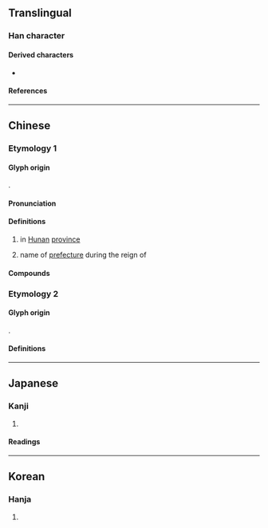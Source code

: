 {{also|源}}
{{character info/new}}
==Translingual==

===Han character===
{{Han char|rn=85|rad=水|as=04|sn=7|four=31111|canj=EMMU|ids=⿰氵元}}

====Derived characters====
* {{l|mul|[[𩂷]], [[𤂕]]}}

====References====
{{Han ref|kx=0610.020|dkj=17186|dj=1002.120|hdz=31558.030|uh=6C85}}

----

==Chinese==
{{zh-forms}}

===Etymology 1===
{{zh-wp|zh:沅江|en:Yuan River}}
{{zh-wp|zh:沅州}}

====Glyph origin====
{{Han etym}}
{{Han compound|水|alt1=氵|元|t1=water|ls=psc|c1=s|c2=p}}.

====Pronunciation====
{{zh-pron
|m=yuán
|c=jyun4
|mn=goán/goân
|mc=y
|oc=y
|cat=pn
}}

====Definitions====
{{zh-hanzi}}

# {{zh-div|江}} {{w|Yuan River}} in [[Hunan]] [[province]]
# {{zh-div|州}} name of [[prefecture]] during the reign of {{w|Wu Zetian}}

====Compounds====
{{zh-der|沅江|沅州}}

===Etymology 2===

====Glyph origin====
{{Han simp|源|f=原|t=元}}.

====Definitions====
{{zh-see|源|ss}}

----

==Japanese==

===Kanji===
{{ja-kanji|grade=|rs=水04}}

# {{rfdef|ja|sort=水04}}

====Readings====
{{ja-readings
|goon=ごん
|kanon=げん
|kanyoon=がん
|kun=みなもと-
}}

----

==Korean==

===Hanja===
{{ko-hanja/new|원}}

# {{rfdef|ko|sort=水04}}
